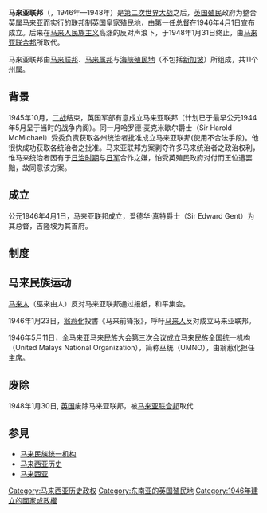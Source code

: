 {{unreferenced|time=2015-09-16T03:25:02+00:00}}
{{noteTA
|1=zh:佐治;zh-hans:乔治;zh-hk:佐治;zh-sg:乔治;zh-tw:喬治;zh-cn:乔治
}}
{{otheruse|subject=1946年—1948年存续的马来亚联合邦|other=其继承者|马来亚联合邦}}
{{Infobox Former Country
|native_name = {{native name|en|Malayan Union|italics=no}}
|conventional_long_name = 马来亚联合邦
|common_name = 马来亚
|continent = 亞洲
|country = 马来西亚
|empire=大英帝国
|status=[[大英帝国|大英帝国]]殖民地
|era=[[冷战|冷战]]
|year_start = 1946年
|date_start = 4月1日
|year_end = 1948年
|date_end = 1月31日
|event_end = [[马来亚联合邦|马来亚联合邦]]成立
|symbol=马来西亚国徽
|image_flag = Flag of the Federated Malay States (1895–1946).svg
|image_coat = Coat of arms of the Federated Malay States.svg
|p1 = 马来联邦
|p2 = 海峡殖民地
|p3 = 柔佛
|p4 = 吉打
|p5 = 玻璃市
|p6 = 吉兰丹
|p7 = 登加楼
|flag_p1 = Flag of the Federated Malay States (1895–1946).svg
|flag_p2 = Flag of the British Straits Settlements (1904–1925).svg
|flag_p3 = Flag of Johor.svg
|flag_p4 = Flag of Kedah.svg
|flag_p5 = Flag of Perlis.svg
|flag_p6 = Flag of Kelantan.svg
|flag_p7 = Flag of Terengganu.svg
|s1 = 马来亚联合邦
|flag_s1 = Flag_of_Malaya.svg
|image_map =Federation_of_Malaya.PNG
|capital = [[吉隆坡|吉隆坡]]
|latd=3|latm=8|latNS=N|longd=101|longm=42|longEW=E
|national_anthem = 《[[天佑女王|天佑吾王]]》<br />（{{lang-en|God Save The King}}）
|common_languages = [[马来语|马来语]]、[[英语|英语]] 
|title_leader=[[英国君主|英国君主]]
|leader1 = [[乔治六世|乔治六世]]
|year_leader1 = 1946年—1948年
|title_deputy = 总督
|deputy1 = {{tsl|en|Edward Gent|爱德华·占德}}
|year_deputy1 = 1946年—1948年
|stat_year1=1947年
|stat_area1=131000
|stat_pop1 =4908086 <!--23 IX 1947-->
|currency = [[馬來亞元|马来亚元]]
|today = {{flag|Malaysia}}
|footnotes = 
1.马来联邦由[[雪兰莪|雪兰莪]]、[[霹雳州|霹雳]]、[[森美兰|森美兰]]与[[彭亨|彭亨]]所组成。<br>
2.海峡殖民地之一的[[新加坡|新加坡]]并不包含在内，而成为英国的另一个[[英国皇家殖民地|皇家殖民地]]。
}}
{{马来西亚历史}}
'''马来亚联邦'''（{{lang-en|Malayan Union}}，1946年—1948年）是[[第二次世界大战|第二次世界大战]]之后，[[英国|英国]][[殖民|殖民]]政府为整合[[英属马来亚|英属马来亚]]而实行的[[联邦制|联邦制]][[英国皇家殖民地|英国皇家殖民地]]，由第一任[[总督|总督]]{{en-link|爱德华·占德|Edward Gent}}在1946年4月1日宣布成立。后来在[[马来人|马来人]][[民族主义|民族主义]]高涨的反对声浪下，于1948年1月31日终止，由[[马来亚联合邦|马来亚联合邦]]所取代。

马来亚联邦由[[马来联邦|马来联邦]]、[[马来属邦|马来属邦]]与[[海峡殖民地|海峡殖民地]]（不包括[[新加坡|新加坡]]）所组成，共11个州属。

==背景==
1945年10月，[[二战|二战]]结束，英国军部有意成立马来亚联邦（计划已于最早公元1944年5月呈于当时的战争内阁）。同一月哈罗德·麦克米歇尔爵士（Sir Harold McMichael）受委负责获取各州统治者批准成立马来亚联邦(使用不合法手段)。他很快成功获取各统治者之批准。马来亚联邦方案剥夺许多马来统治者之政治权利，惟马来统治者因有于[[馬來亞日佔時期|日治时期]]与[[日军|日军]]合作之嫌，怕受英殖民政府对付而王位遭罢黜，故同意该方案。

==成立==
公元1946年4月1日，马来亚联邦成立，爱德华·真特爵士（Sir Edward Gent）为其总督，吉隆坡为其首府。

==制度==

==马来民族运动==
[[马来人|马来人]]（巫來由人）反对马来亚联邦通过报纸，和平集会。

1946年1月23日，[[翁惹化|翁惹化]]投書《马来前锋报》，呼吁[[马来人|马来人]]反对成立马来亚联邦。

1946年5月11日，全马来亚马来民族大会第三次会议成立马来民族全国统一机构（United Malays National Organization），简称巫统（UMNO），由翁惹化担任主席。

==废除==
1948年1月30日, [[英国|英国]]废除马来亚联邦，被[[马来亚联合邦|马来亚联合邦]]取代

==参見==
* [[馬來民族統一機構|马来民族统一机构]]
*[[马来西亚历史|马来西亚历史]]
* [[马来西亚|马来西亚]]

{{马来西亚主题}}

{{DEFAULTSORT:Malaya}}
[[Category:马来西亚历史政权|Category:马来西亚历史政权]]
[[Category:东南亚的英国殖民地|Category:东南亚的英国殖民地]]
[[Category:1946年建立的國家或政權|Category:1946年建立的國家或政權]]